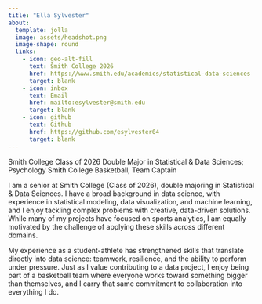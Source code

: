 ```yaml
---
title: "Ella Sylvester"
about:
  template: jolla
  image: assets/headshot.png
  image-shape: round
  links:
    - icon: geo-alt-fill
      text: Smith College 2026
      href: https://www.smith.edu/academics/statistical-data-sciences
      target: blank
    - icon: inbox
      text: Email
      href: mailto:esylvester@smith.edu
      target: blank
    - icon: github
      text: Github
      href: https://github.com/esylvester04
      target: blank
---
```


Smith College Class of 2026
Double Major in Statistical & Data Sciences; Psychology 
Smith College Basketball, Team Captain

I am a senior at Smith College (Class of 2026), double majoring in Statistical & Data Sciences. I have a broad background in data science, with experience in statistical modeling, data visualization, and machine learning, and I enjoy tackling complex problems with creative, data-driven solutions. While many of my projects have focused on sports analytics, I am equally motivated by the challenge of applying these skills across different domains.

My experience as a student-athlete has strengthened skills that translate directly into data science: teamwork, resilience, and the ability to perform under pressure. Just as I value contributing to a data project, I enjoy being part of a basketball team where everyone works toward something bigger than themselves, and I carry that same commitment to collaboration into everything I do.


